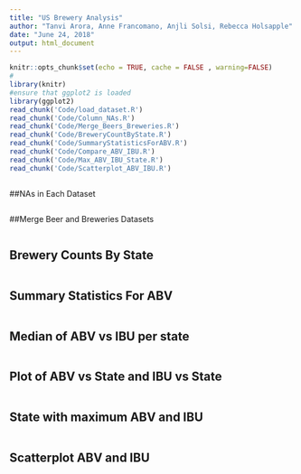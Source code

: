 ---
title: "US Brewery Analysis"
author: "Tanvi Arora, Anne Francomano, Anjli Solsi, Rebecca Holsapple"
date: "June 24, 2018"
output: html_document
---

```{r setup, include=TRUE}
knitr::opts_chunk$set(echo = TRUE, cache = FALSE , warning=FALSE)
#
library(knitr)
#ensure that ggplot2 is loaded
library(ggplot2)
read_chunk('Code/load_dataset.R')
read_chunk('Code/Column_NAs.R')
read_chunk('Code/Merge_Beers_Breweries.R')
read_chunk('Code/BreweryCountByState.R')
read_chunk('Code/SummaryStatisticsForABV.R')
read_chunk('Code/Compare_ABV_IBU.R')
read_chunk('Code/Max_ABV_IBU_State.R')
read_chunk('Code/Scatterplot_ABV_IBU.R')
```

```{r loaddataset, warning=FALSE}
```

##NAs in Each Dataset
```{r columnNAs, warning=FALSE}
```

##Merge Beer and Breweries Datasets
```{r mergedatasets, warning = FALSE}
```

## Brewery Counts By State
```{r countbystate, warning = FALSE}
```

## Summary Statistics For ABV
```{r summarystatsabv, warning = FALSE}
```


## Median of ABV vs IBU per state
```{r medianABVIBU, warning = FALSE}
```


## Plot of ABV vs State and IBU vs State
```{r barplotABVIBU, warning = FALSE}
```

## State with maximum ABV and IBU
```{r maxABV_IBU_state, warning = FALSE}
```

## Scatterplot ABV and IBU
```{r scatterplotabvibu, warning = FALSE}
```